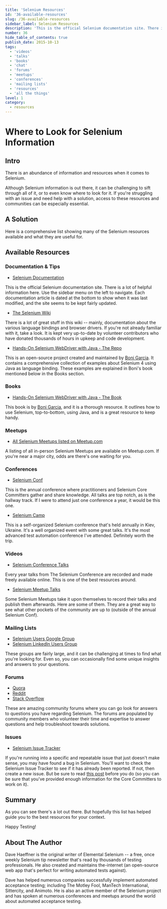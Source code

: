 ```yaml
---
title: 'Selenium Resources'
id: '36-available-resources'
slug: /36-available-resources
sidebar_label: Selenium Resources
description: 'This is the official Selenium documentation site. There is a lot of helpful information here. Use the sidebar menu on the left to navigate.'
number: 36
hide_table_of_contents: true
publish_date: 2015-10-13
tags:
  - 'videos'
  - 'talks'
  - 'books'
  - 'chat'
  - 'forums'
  - 'meetups'
  - 'conferences'
  - 'mailing lists'
  - 'resources'
  - 'all the things'
level: 1
category:
  - resources
---
```


# Where to Look for Selenium Information

## Intro

There is an abundance of information and resources when it comes to Selenium.

Although Selenium information is out there, it can be challenging to sift through all of it, or to even know where
to look for it. If you're struggling with an issue and need help with a solution, access to these resources and
communities can be especially essential.

## A Solution

Here is a comprehensive list showing many of the Selenium resources available and what they are useful for.

## Available Resources

### Documentation & Tips

+ [Selenium Documentation](https://www.selenium.dev/documentation/)

This is the official Selenium documentation site. There is a lot of helpful information here. Use the sidebar
menu on the left to navigate. Each documentation article is dated at the bottom to show when it was last modified,
and the site seems to be kept fairly updated.

+ [The Selenium Wiki](https://github.com/seleniumhq/selenium/wiki)

There is a lot of great stuff in this wiki -- mainly, documentation about the various language bindings and browser
drivers. If you're not already familiar with it, take a look. It is kept very up-to-date by volunteer contributors
who have donated thousands of hours in upkeep and code development.

+ [Hands-On Selenium WebDriver with Java - The Repo](https://github.com/bonigarcia/selenium-webdriver-java)

This is an open-source project created and maintained by [Boni Garcia](https://twitter.com/boni_gg). It contains a comprehensive collection
of examples about Selenium 4 using Java as language binding. These examples are explained in Boni's book mentioned
below in the Books section.

### Books

+ [Hands-On Selenium WebDriver with Java - The Book](https://www.oreilly.com/library/view/hands-on-selenium-webdriver/9781098109998/)

This book is by [Boni Garcia](https://twitter.com/boni_gg), and it is a thorough resource. It outlines how to use Selenium, top-to-bottom,
using Java, and is a great resource to keep handy.

### Meetups

+ [All Selenium Meetups listed on Meetup.com](https://www.meetup.com/find/?keywords=selenium&source=EVENTS)

A listing of all in-person Selenium Meetups are available on Meetup.com. If you're near a major city, odds are
there's one waiting for you.

### Conferences

+ [Selenium Conf](https://seleniumconf.com/)

This is the annual conference where practitioners and Selenium Core Committers gather and share knowledge. All talks are top notch, as is the hallway track. If I were to attend just one conference a year, it would be this one.

+ [Selenium Camp](https://seleniumcamp.com/)

This is a self-organized Selenium conference that's held annually in Kiev, Ukraine. It's a well organized event
with some great talks. It's the most advanced test automation conference I've attended. Definitely worth the trip.

### Videos

+ [Selenium Conference Talks](http://www.youtube.com/user/seleniumconf/videos)

Every year talks from The Selenium Conference are recorded and made freely available online. This is one of the
best resources around.

+ [Selenium Meetup Talks](https://youtube.com/playlist?list=PL67l1VPxOnT4BwuKRmt_INeMd0_jtUhDt)

Some Selenium Meetups take it upon themselves to record their talks and publish them afterwards. Here are some of
them. They are a great way to see what other pockets of the community are up to (outside of the annual Selenium Conf).

### Mailing Lists

+ [Selenium Users Google Group](https://groups.google.com/forum/?fromgroups#!forum/selenium-users)
+ [Selenium LinkedIn Users Group](https://www.linkedin.com/groups/961927/)

These groups are fairly large, and it can be challenging at times to find what you're looking for. Even so, you can
occasionally find some unique insights and answers to your questions.

### Forums

+ [Quora](http://www.quora.com/Selenium-testing-framework)
+ [Reddit](https://www.reddit.com/r/selenium/)
+ [Stack Overflow](http://stackoverflow.com/questions/tagged/selenium)

These are amazing community forums where you can go look for answers to questions you have regarding Selenium.
The forums are populated by community members who volunteer their time and expertise to answer questions and help
troubleshoot towards solutions.

### Issues

+ [Selenium Issue Tracker](https://github.com/seleniumhq/selenium/issues)

If you're running into a specific and repeatable issue that just doesn't make sense, you may have found a bug in
Selenium. You'll want to check the Selenium Issue Tracker to see if it has already been reported. If not, then create
a new issue. But be sure to read [this post](http://jimevansmusic.blogspot.com/2012/12/not-providing-html-page-is-bogus.html) before you do (so you can be sure that you've provided enough
information for the Core Committers to work on it).

## Summary

As you can see there's a lot out there. But hopefully this list has helped guide you to the best resources for
your context.

Happy Testing!

## About The Author

Dave Haeffner is the original writer of Elemental Selenium -- a free, once weekly Selenium tip newsletter that's
read by thousands of testing professionals. He also created and maintains the-internet (an open-source web app
that's perfect for writing automated tests against).

Dave has helped numerous companies successfully implement automated acceptance testing; including The Motley
Fool, ManTech International, Sittercity, and Animoto. He is also an active member of the Selenium project and has
spoken at numerous conferences and meetups around the world about automated acceptance testing.
